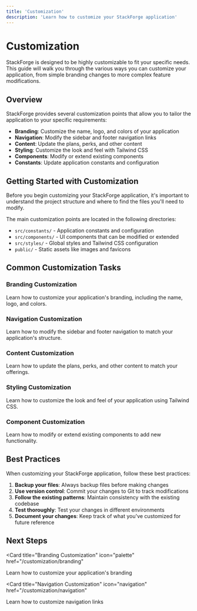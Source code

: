 ```yaml
---
title: 'Customization'
description: 'Learn how to customize your StackForge application'
---
```


# Customization

StackForge is designed to be highly customizable to fit your specific needs. This guide will walk you through the various ways you can customize your application, from simple branding changes to more complex feature modifications.

## Overview

StackForge provides several customization points that allow you to tailor the application to your specific requirements:

- **Branding**: Customize the name, logo, and colors of your application
- **Navigation**: Modify the sidebar and footer navigation links
- **Content**: Update the plans, perks, and other content
- **Styling**: Customize the look and feel with Tailwind CSS
- **Components**: Modify or extend existing components
- **Constants**: Update application constants and configuration

## Getting Started with Customization

Before you begin customizing your StackForge application, it's important to understand the project structure and where to find the files you'll need to modify.

The main customization points are located in the following directories:

- `src/constants/` - Application constants and configuration
- `src/components/` - UI components that can be modified or extended
- `src/styles/` - Global styles and Tailwind CSS configuration
- `public/` - Static assets like images and favicons

## Common Customization Tasks

### Branding Customization

Learn how to customize your application's branding, including the name, logo, and colors.

### Navigation Customization

Learn how to modify the sidebar and footer navigation to match your application's structure.

### Content Customization

Learn how to update the plans, perks, and other content to match your offerings.

### Styling Customization

Learn how to customize the look and feel of your application using Tailwind CSS.

### Component Customization

Learn how to modify or extend existing components to add new functionality.

## Best Practices

When customizing your StackForge application, follow these best practices:

1. **Backup your files**: Always backup files before making changes
2. **Use version control**: Commit your changes to Git to track modifications
3. **Follow the existing patterns**: Maintain consistency with the existing codebase
4. **Test thoroughly**: Test your changes in different environments
5. **Document your changes**: Keep track of what you've customized for future reference

## Next Steps

<CardGroup cols={2}>

<Card
  title="Branding Customization"
  icon="palette"
  href="/customization/branding"
>
  Learn how to customize your application's branding
</Card>

<Card
  title="Navigation Customization"
  icon="navigation"
  href="/customization/navigation"
>
  Learn how to customize navigation links
</Card>

</CardGroup>